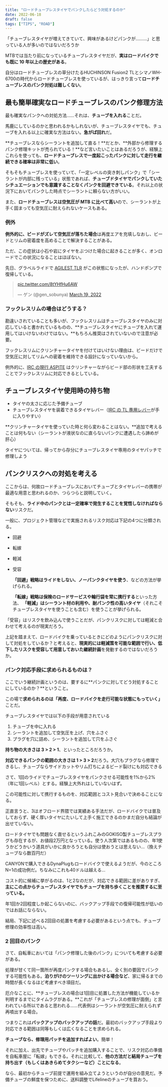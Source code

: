 ```yaml
---
title: "ロードチューブレスタイヤでパンクしたらどう対処するのか"
date: 2022-06-18
draft: false
tags: ["TIPS", "ROAD"]
---
```


「チューブレスタイヤが増えてきていて、興味があるけどパンクが………」と思っている人が多いのではないだろうか

MTBでは当たり前になっているチューブレスタイヤだが、**実はロードバイクでも既に 10 年以上の歴史がある**。

自分はロードチューブレスの草分けたるHUCHINSON Fusion2 TLとシマノWH-6700の時代からロードチューブレスを使っているが、はっきり言って**ロードチューブレスのパンク対処は難しくない**。

<LinkBox
  url="https://store.shopping.yahoo.co.jp/cycle-yoshida/00640458.html?nocache=1"
  linkUrl="https://ck.jp.ap.valuecommerce.com/servlet/referral?sid=3171302&pid=887657037&vc_url=https%3A%2F%2Fstore.shopping.yahoo.co.jp%2Fcycle-yoshida%2F00640458.html"
/>

## 最も簡単確実なロードチューブレスのパンク修理方法

最も確実なパンクへの対処方法……それは、**チューブを入れる**ことだ。

馬鹿にしているのかと思われるかもしれないが、チューブレスタイヤでも、チューブを入れる以上に確実な方法はない。**急がば回れ**だ。

**チューブレスならシーラントを追加して直る！**だとか、**外部から修理するパンク修理キットが売られている！**など言いたいことはあるだろうが、経験上これらを使っても、**ロードチューブレスで一度起こったパンクに対して走行を継続できる確率は非常に低い**。

そもそもチューブレスを使っていて、「一定レベルの突き刺しパンク」で「シーラントが内部に残っている」状態であれば、**チューブドタイヤでパンクしていたシチュエーションでも意識することなくパンクを回避できている**。それ以上の状況下においてパンクした時点でシーラントに頼らない方がいい。

また、**ロードチューブレスは空気圧が MTB に比べて高い**ので、シーラントが上手く固まっても空気圧に耐えられないケースもある。

### 例外

**例外的に、ビードがズレて空気圧が落ちた場合**は再度エアを充填しなおし、ビードとリムの密着度を高めることで解決することがある。

ただ、この症状は小石や岩にタイヤをぶつけた場合に起きることが多く、オンロードでこの状況になることはほぼない。

先日、グラベルライドで [AGILEST TLR](https://store.shopping.yahoo.co.jp/worldcycle/PAN-Q-F730TR-AG-B.html) がこの状態になったが、ハンドポンプで復帰している。

<blockquote class="twitter-tweet">
  <p lang="und" dir="ltr">
    <a href="https://t.co/8tYHfHu6AW">pic.twitter.com/8tYHfHu6AW</a>
  </p>
  &mdash; ゲン (@gen_sobunya) <a href="https://twitter.com/gen_sobunya/status/1505328327833550850?ref_src=twsrc%5Etfw">March 19, 2022</a>
</blockquote>

### フックレスリムの場合はどうする？

勘違いされていることも多いが、フックレスリムはチューブレスタイヤのみに対応していると書かれているものの、**チューブレスタイヤにチューブを入れて運用してはいけないわけではない。**もちろん推奨はされていないので注意が必要。

フックレスリムにクリンチャータイヤを付けてはいけない理由は、ビードだけで空気圧に対してリムへの密着を維持できる設計になっていないから。

例外的に、[IRC の現行 ASPITE](https://ck.jp.ap.valuecommerce.com/servlet/referral?sid=3171302&pid=887657037&vc_url=https%3A%2F%2Fstore.shopping.yahoo.co.jp%2Fworldcycle%2Firc-q-190167.html) はクリンチャーながらビード部の形状を工夫することでフックレスリムに対応できるとしている。

## チューブレスタイヤ使用時の持ち物

- タイヤの太さに応じた予備チューブ
- チューブレスタイヤを装着できるタイヤレバー（[IRC の TL 専用レバー](https://amzn.to/3tIWkHA)が手に入りやすい）

**クリンチャータイヤを使っていた時と何ら変わることはない。**追加で考えることは何もない（シーラントが液状なのに直らないパンクに遭遇したら諦めが肝心）

タイヤについては、帰ってから存分にチューブレスタイヤ専用のタイヤパッチで修理しよう

<LinkBox url="https://www.amazon.co.jp/dp/B075FL9MNK/" isAmazonLink />

## パンクリスクへの対処を考える

ここからは、何故ロードチューブレスにおいてチューブとタイヤレバーの携帯が最適な用意と思われるのか、つらつらと説明していく。

そもそも、**ライド中のパンクとは一定確率で発生することを覚悟しなければならない**リスクだ。

一般に、プロジェクト管理などで実施されるリスク対応は下記の4つに分類される。

- 回避
- 転嫁
- 軽減
- 受容

  **「回避」戦略はライドをしない、ノーパンクタイヤを使う**、などの方法が挙げられる。

  **「転嫁」戦略は保険のロードサービスや輪行袋を常に携行する**といった方法、 **「軽減」はシーラント材の利用や、耐パンク性の高いタイヤ**（それこそチューブレスタイヤを使うことも含む）を使うことが挙げられる。

「受容」はリスクを飲み込んで使うことだが、パンクリスクに対しては軽減と合わせて考えるのが現実だろう。

上記を踏まえて、ロードバイクを乗っているときにどのようにパンクリスクに対して対処をしているか？と考えると、**現実的には軽減策を可能な範囲で行い、低下したリスクを受容して用意しておいた継続計画**を発動するのではないだろうか。

### パンク対応手段に求められるものは？

ここでいう継続計画というのは、要するに**パンクに対してどう対処することにしているのか？**ということ。

この場で**求められるのは「再度、ロードバイクを走行可能な状態にもっていく」** ことだ。

チューブレスタイヤでは以下の手段が用意されている

1. チューブを中に入れる
2. シーラントを追加して空気圧を上げ、穴をふさぐ
3. プラグを穴に詰め、シーラントを追加して穴をふさぐ

**持ち物の大きさは 3 > 2 > 1**、といったところだろうか。

**対応できるパンクの範囲の大きさは 1 > 3 > 2**だろう。大穴もプラグなら修理できるし、チューブならサイドカットやリム打ちによるビード裂けにも対応できる

さて、1回のライドでチューブレスタイヤをパンクさせる可能性を1%から2%（年に1回レベル）とする。経験上大外れはしていないはず。

この可能性に対して携行するものを、対応範囲とコスト見合いで決めることになる。

正直言うと、3はオフロード界隈では実績ある手法だが、ロードバイクでは普及しておらず、硬く厚いタイヤにたいして上手く施工できるのかまだ自分も結論が出せていない。

ロードタイヤでも問題なく直せるというふれこみのGOKISO製チューブレスプラグも存在するが、お値段2万円となっている。使う人次第ではあるものの、年1使うかどうかいう道具がいかに良かろうとも自分は使おうとは思えない…（換えチューブなら数百円だ）

<LinkBox url="https://www.cyclowired.jp/news/node/366651" />

CANYONで購入できるDynaPlugもロードバイクで使えるようだが、今のところN=1の成功例だ。ちなみにこれも40ドルは越える…

コスト的に候補に挙がるのは、1と2なのだが、対応できる範囲に差がありすぎ、**主にこの点からチューブレスタイヤでもチューブを持ち歩くことを推奨するに至っている。**

年1回か2回程度しか起こらないのに、バックアップ手段での復帰可能性が低いのではお話にならない。

結局、下記に述べる2回目の処置を考慮する必要があるという点でも、チューブ修理の効率性は高い。

### 2 回目のパンク

さて、自転車においては「パンク修理した後のパンク」についても考慮する必要がある。

処理が甘くて同一箇所が再度パンクする場合もあるし、全く別の要因でパンクする可能性もある。**泊りがけのツーリングに出かける場合など**、家に帰るまでの時間が長くなるほど考慮すべき項目だ。

厄介なことに、**チューブレスの場合は1回目に処置した方法が機能しているか判明するまでにタイムラグがある。**これが「チューブレスの修理が面倒」と言われている所以であると思われる……代表例はシーラントが空気圧に耐えられず再噴出する場合。

つまりこれは**バックアップのバックアップの話**だ。最初のバックアップ手段より対応できる範囲は同等もしくは広くなることを求められる。

**チューブなら、修理用パッチを追加すればよい**。簡単！

それに加え、出先でチューブやパッチを追加購入することで、リスク対応の準備を自転車屋に「転嫁」もできる。それに比較して、**他の方法だと結局チューブを持ち出す（もしくはあきらめてタクシーなど）ことになる**。

なら、最初からチューブ前提で運用を組み立てようというのが自分の意見だ。予備チューブの鮮度を保つために、送料調整でLifelineのチューブを買おう。

<LinkBox url="https://www.wiggle.jp/lifeline-%E3%83%AD%E3%83%BC%E3%83%89%E3%82%A4%E3%83%B3%E3%83%8A%E3%83%BC%E3%83%81%E3%83%A5%E3%83%BC%E3%83%96-%E3%83%AF%E3%82%A4%E3%83%89%E3%82%BF%E3%82%A4%E3%83%97-" />
